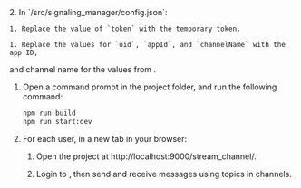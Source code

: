<PlatformWrapper platform="web">
2. In `<samples-root>/src/signaling_manager/config.json`:

    1. Replace the value of `token` with the temporary token.

    1. Replace the values for `uid`, `appId`, and `channelName` with the app ID,
  and channel name for the values from <Link target="_blank" to="{{global.AGORA_CONSOLE_URL}}"><Vg k="CONSOLE" /></Link>.

1. Open a command prompt in the project folder, and run the following command:

    ``` bash
    npm run build
    npm run start:dev
    ```
1. For each user, in a new tab in your browser:

    1. Open the project at http://localhost:9000/stream_channel/.

    1. Login to <Vg k="MESS" />, then send and receive messages using topics in channels.
  
</PlatformWrapper>